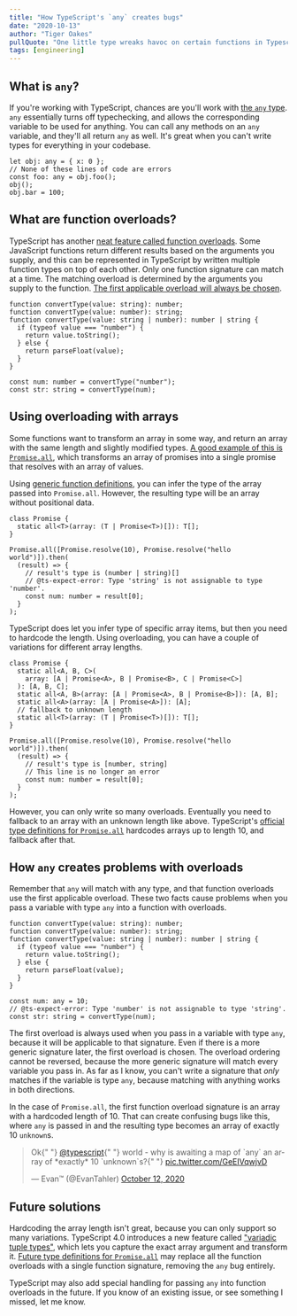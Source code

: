 ```yaml
---
title: "How TypeScript's `any` creates bugs"
date: "2020-10-13"
author: "Tiger Oakes"
pullQuote: "One little type wreaks havoc on certain functions in Typescript. Learn how to work around this issue."
tags: [engineering]
---
```


## What is `any`?

If you're working with TypeScript, chances are you'll work with [the `any` type](https://www.typescriptlang.org/docs/handbook/2/everyday-types.html#any). `any` essentially turns off typechecking, and allows the corresponding variable to be used for anything. You can call any methods on an `any` variable, and they'll all return `any` as well. It's great when you can't write types for everything in your codebase.

```tsx
let obj: any = { x: 0 };
// None of these lines of code are errors
const foo: any = obj.foo();
obj();
obj.bar = 100;
```

## What are function overloads?

TypeScript has another [neat feature called function overloads](https://www.typescriptlang.org/docs/handbook/2/functions.html#function-overloads). Some JavaScript functions return different results based on the arguments you supply, and this can be represented in TypeScript by written multiple function types on top of each other. Only one function signature can match at a time. The matching overload is determined by the arguments you supply to the function. [The first applicable overload will always be chosen](https://github.com/microsoft/TypeScript/issues/1860#issuecomment-72154737).

```tsx
function convertType(value: string): number;
function convertType(value: number): string;
function convertType(value: string | number): number | string {
  if (typeof value === "number") {
    return value.toString();
  } else {
    return parseFloat(value);
  }
}

const num: number = convertType("number");
const str: string = convertType(num);
```

## Using overloading with arrays

Some functions want to transform an array in some way, and return an array with the same length and slightly modified types. [A good example of this is `Promise.all`](https://developer.mozilla.org/en-US/docs/Web/JavaScript/Reference/Global_Objects/Promise/all), which transforms an array of promises into a single promise that resolves with an array of values.

Using [generic function definitions](https://www.typescriptlang.org/docs/handbook/2/functions.html#generic-functions), you can infer the type of the array passed into `Promise.all`. However, the resulting type will be an array without positional data.

```tsx
class Promise {
  static all<T>(array: (T | Promise<T>)[]): T[];
}

Promise.all([Promise.resolve(10), Promise.resolve("hello world")]).then(
  (result) => {
    // result's type is (number | string)[]
    // @ts-expect-error: Type 'string' is not assignable to type 'number'.
    const num: number = result[0];
  }
);
```

TypeScript does let you infer type of specific array items, but then you need to hardcode the length. Using overloading, you can have a couple of variations for different array lengths.

```tsx
class Promise {
  static all<A, B, C>(
    array: [A | Promise<A>, B | Promise<B>, C | Promise<C>]
  ): [A, B, C];
  static all<A, B>(array: [A | Promise<A>, B | Promise<B>]): [A, B];
  static all<A>(array: [A | Promise<A>]): [A];
  // fallback to unknown length
  static all<T>(array: (T | Promise<T>)[]): T[];
}

Promise.all([Promise.resolve(10), Promise.resolve("hello world")]).then(
  (result) => {
    // result's type is [number, string]
    // This line is no longer an error
    const num: number = result[0];
  }
);
```

However, you can only write so many overloads. Eventually you need to fallback to an array with an unknown length like above. TypeScript's [official type definitions for `Promise.all`](https://github.com/microsoft/TypeScript/blob/065a996345fcfafd3c744d2a724a1ae9f31f9ab0/lib/lib.es2015.promise.d.ts#L41) hardcodes arrays up to length 10, and fallback after that.

## How `any` creates problems with overloads

Remember that `any` will match with any type, and that function overloads use the first applicable overload. These two facts cause problems when you pass a variable with type `any` into a function with overloads.

```tsx
function convertType(value: string): number;
function convertType(value: number): string;
function convertType(value: string | number): number | string {
  if (typeof value === "number") {
    return value.toString();
  } else {
    return parseFloat(value);
  }
}

const num: any = 10;
// @ts-expect-error: Type 'number' is not assignable to type 'string'.
const str: string = convertType(num);
```

The first overload is always used when you pass in a variable with type `any`, because it will be applicable to that signature. Even if there is a more generic signature later, the first overload is chosen. The overload ordering cannot be reversed, because the more generic signature will match every variable you pass in. As far as I know, you can't write a signature that _only_ matches if the variable is type `any`, because matching with anything works in both directions.

In the case of `Promise.all`, the first function overload signature is an array with a hardcoded length of 10. That can create confusing bugs like this, where `any` is passed in and the resulting type becomes an array of exactly 10 `unknown`s.

<blockquote className="twitter-tweet">
  <p lang="en" dir="ltr">
    Ok{" "}
    <a href="https://twitter.com/typescript?ref_src=twsrc%5Etfw">@typescript</a>{" "}
    world - why is awaiting a map of `any` an array of *exactly* 10 `unknown`s?{" "}
    <a href="https://t.co/GeEIVqwjvD">pic.twitter.com/GeEIVqwjvD</a>
  </p>
  &mdash; Evan™ (@EvanTahler) <a href="https://twitter.com/EvanTahler/status/1315782177288679424?ref_src=twsrc%5Etfw">October 12, 2020</a>
</blockquote> <script
  async
  src="https://platform.twitter.com/widgets.js"
  charSet="utf-8"
></script>

## Future solutions

Hardcoding the array length isn't great, because you can only support so many variations. TypeScript 4.0 introduces a new feature called ["variadic tuple types"](https://devblogs.microsoft.com/typescript/announcing-typescript-4-0/#variadic-tuple-types), which lets you capture the exact array argument and transform it. [Future type definitions for `Promise.all`](https://github.com/microsoft/TypeScript/pull/39796) may replace all the function overloads with a single function signature, removing the `any` bug entirely.

TypeScript may also add special handling for passing `any` into function overloads in the future. If you know of an existing issue, or see something I missed, let me know.
